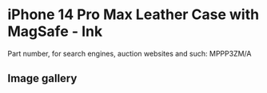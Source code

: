 
# iPhone 14 Pro Max Leather Case with MagSafe - Ink

Part number, for search engines, auction websites and such: MPPP3ZM/A

## Image gallery

<div style={{ width: "768px" }}>
  <GalleryComponent
    images={[
      {
        original: "/everysource/MPPP3.png",
        thumbnail: "/everypreview/MPPP3.png",
      },
      {
        original: "/everysource/MPPP3_AV1.png",
        thumbnail: "/everypreview/MPPP3_AV1.png",
      },
      {
        original: "/everysource/MPPP3_AV2.png",
        thumbnail: "/everypreview/MPPP3_AV2.png",
      },
      {
        original: "/everysource/MPPP3_AV3.png",
        thumbnail: "/everypreview/MPPP3_AV3.png",
      }
    ]}
  />
</div>